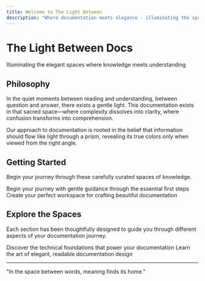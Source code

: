 ```yaml
---
title: Welcome to The Light Between
description: "Where documentation meets elegance - illuminating the spaces between complexity and clarity"
---
```


<div style={{
  background: 'linear-gradient(135deg, #F5F1ED 0%, #E8DDD4 50%, #D4B5A0 100%)',
  padding: '3rem 2rem',
  borderRadius: '1rem',
  textAlign: 'center',
  marginBottom: '2rem',
  border: '1px solid #D4B5A0'
}}>
  <h1 style={{
    fontSize: '2.5rem',
    fontWeight: '300',
    color: '#1A1A1A',
    marginBottom: '1rem',
    letterSpacing: '0.05em'
  }}>
    The Light Between Docs
  </h1>
  <p style={{
    fontSize: '1.2rem',
    color: '#4A4A4A',
    fontStyle: 'italic',
    maxWidth: '600px',
    margin: '0 auto'
  }}>
    Illuminating the elegant spaces where knowledge meets understanding
  </p>
</div>

## Philosophy

In the quiet moments between reading and understanding, between question and answer, there exists a gentle light. This documentation exists in that sacred space—where complexity dissolves into clarity, where confusion transforms into comprehension.

<Note>
  Our approach to documentation is rooted in the belief that information should flow like light through a prism, revealing its true colors only when viewed from the right angle.
</Note>

## Getting Started

Begin your journey through these carefully curated spaces of knowledge.

<CardGroup cols={2}>
  <Card
    title="Quick Start Guide"
    icon="sunrise"
    href="/quickstart"
    color="#D4B5A0"
  >
    Begin your journey with gentle guidance through the essential first steps
  </Card>
  <Card
    title="Development Setup"
    icon="palette"
    href="/development"
    color="#1A1A1A"
  >
    Create your perfect workspace for crafting beautiful documentation
  </Card>
</CardGroup>

## Explore the Spaces

Each section has been thoughtfully designed to guide you through different aspects of your documentation journey.

<CardGroup cols={2}>
  <Card
    title="API Reference"
    icon="book-open"
    href="/api-reference/introduction"
    color="#8B7355"
  >
    Discover the technical foundations that power your documentation
  </Card>
  <Card
    title="Style Guide"
    icon="feather"
    href="#"
    color="#A0956B"
  >
    Learn the art of elegant, readable documentation design
  </Card>
</CardGroup>

---

<div style={{
  textAlign: 'center',
  padding: '2rem',
  backgroundColor: '#F5F1ED',
  borderRadius: '0.5rem',
  marginTop: '3rem',
  border: '1px solid #E8DDD4'
}}>
  <p style={{
    fontStyle: 'italic',
    color: '#6B6B6B',
    fontSize: '1.1rem',
    margin: 0
  }}>
    "In the space between words, meaning finds its home."
  </p>
</div>

<script>
  window.intercomSettings = {
    app_id: 'your_app_id_here',
    alignment: 'left',
    horizontal_padding: 20,
    vertical_padding: 20
  };
</script>
